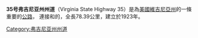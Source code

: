 '''35号弗吉尼亚州州道'''（Virginia State Highway 35）是為[[美國|美國]][[維吉尼亞州|維吉尼亞州]]的一條重要的[[公路|公路]]， 連接{{link-en|35号北卡罗来纳州州道|North Carolina Highway 35}}和{{link-en|鄧普頓|Templeton, Virginia}}的{{link-en|301号美国国道|U.S. Route 301}}，全長78.39公里，建立於1923年。

[[Category:弗吉尼亚州州道|Category:弗吉尼亚州州道]]


{{Virginia-road-stub}}